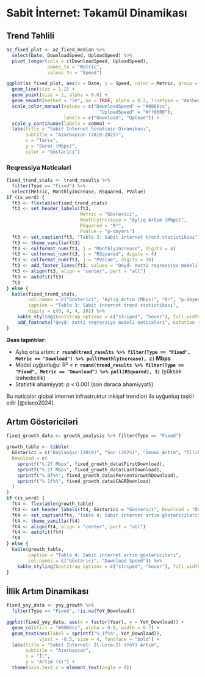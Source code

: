 # Sabit İnternet: Təkamül Dinamikası

## Trend Təhlili

```r
az_fixed_plot <- az_fixed_median %>%
  select(Date, DownloadSpeed, UploadSpeed) %>%
  pivot_longer(cols = c(DownloadSpeed, UploadSpeed),
               names_to = "Metric",
               values_to = "Speed")

ggplot(az_fixed_plot, aes(x = Date, y = Speed, color = Metric, group = Metric)) +
  geom_line(size = 1.2) +
  geom_point(size = 2, alpha = 0.6) +
  geom_smooth(method = "lm", se = TRUE, alpha = 0.2, linetype = "dashed") +
  scale_color_manual(values = c("DownloadSpeed" = "#0066cc", 
                                  "UploadSpeed" = "#ff6600"),
                     labels = c("Download", "Upload")) +
  scale_y_continuous(labels = comma) +
  labs(title = "Sabit İnternet Sürətinin Dinamikası",
       subtitle = "Azərbaycan (2019-2025)",
       x = "Tarix",
       y = "Sürət (Mbps)",
       color = "Göstərici")
```

### Reqressiya Nəticələri

```r
fixed_trend_stats <- trend_results %>%
  filter(Type == "Fixed") %>%
  select(Metric, MonthlyIncrease, RSquared, PValue)
if (is_word) {
  ft3 <- flextable(fixed_trend_stats)
  ft3 <- set_header_labels(ft3,
                           Metric = "Göstərici",
                           MonthlyIncrease = "Aylıq Artım (Mbps)",
                           RSquared = "R²",
                           PValue = "p-dəyəri")
  ft3 <- set_caption(ft3, "Tablo 3: Sabit internet trend statistikası")
  ft3 <- theme_vanilla(ft3)
  ft3 <- colformat_num(ft3, j = "MonthlyIncrease", digits = 4)
  ft3 <- colformat_num(ft3, j = "RSquared", digits = 4)
  ft3 <- colformat_num(ft3, j = "PValue", digits = 10)
  ft3 <- add_footer_lines(ft3, values = "Qeyd: Xətti reqressiya modeli nəticələri")
  ft3 <- align(ft3, align = "center", part = "all")
  ft3 <- autofit(ft3)
  ft3
} else {
  kable(fixed_trend_stats,
        col.names = c("Göstərici", "Aylıq Artım (Mbps)", "R²", "p-dəyəri"),
        caption = "Tablo 3: Sabit internet trend statistikası",
        digits = c(0, 4, 4, 10)) %>%
    kable_styling(bootstrap_options = c("striped", "hover"), full_width = FALSE) %>%
    add_footnote("Qeyd: Xətti reqressiya modeli nəticələri", notation = "none")
}
```

**Əsas tapıntılar:**

- Aylıq orta artım: **`r round(trend_results %>% filter(Type == "Fixed", Metric == "Download") %>% pull(MonthlyIncrease), 2)` Mbps**
- Model uyğunluğu: R² = **`r round(trend_results %>% filter(Type == "Fixed", Metric == "Download") %>% pull(RSquared), 3)`** (yüksək izahedicilik)
- Statistik əhəmiyyət: p < 0.001 (son dərəcə əhəmiyyətli)

Bu nəticələr qlobal internet infrastruktur inkişaf trendləri ilə uyğunluq təşkil edir [@cisco2024].

## Artım Göstəriciləri

```r
fixed_growth_data <- growth_analysis %>% filter(Type == "Fixed")

growth_table <- tibble(
  Göstərici = c("Başlanğıc (2019)", "Son (2025)", "Ümumi Artım", "İllik CAGR"),
  Download = c(
    sprintf("%.2f Mbps", fixed_growth_data$FirstDownload),
    sprintf("%.2f Mbps", fixed_growth_data$LastDownload),
    sprintf("%.0f%%", fixed_growth_data$PercentGrowthDownload),
    sprintf("%.1f%%", fixed_growth_data$CAGRDownload)
  )
)
if (is_word) {
  ft4 <- flextable(growth_table)
  ft4 <- set_header_labels(ft4, Göstərici = "Göstərici", Download = "Download Speed")
  ft4 <- set_caption(ft4, "Tablo 4: Sabit internet artım göstəriciləri")
  ft4 <- theme_vanilla(ft4)
  ft4 <- align(ft4, align = "center", part = "all")
  ft4 <- autofit(ft4)
  ft4
} else {
  kable(growth_table,
        caption = "Tablo 4: Sabit internet artım göstəriciləri",
        col.names = c("Göstərici", "Download Speed")) %>%
    kable_styling(bootstrap_options = c("striped", "hover"), full_width = FALSE)
}
```

## İllik Artım Dinamikası

```r
fixed_yoy_data <- yoy_growth %>%
  filter(Type == "Fixed", !is.na(YoY_Download))

ggplot(fixed_yoy_data, aes(x = factor(Year), y = YoY_Download)) +
  geom_col(fill = "#0066cc", alpha = 0.8, width = 0.7) +
  geom_text(aes(label = sprintf("%.1f%%", YoY_Download)), 
            vjust = -0.5, size = 4, fontface = "bold") +
  labs(title = "Sabit İnternet: İl-üzrə-İl (YoY) Artım",
       subtitle = "Azərbaycan",
       x = "İl",
       y = "Artım (%)") +
  theme(axis.text.x = element_text(angle = 0))
```
